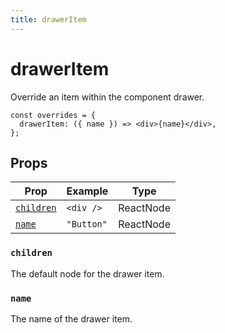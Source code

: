 ```yaml
---
title: drawerItem
---
```


# drawerItem

Override an item within the component drawer.

```tsx copy
const overrides = {
  drawerItem: ({ name }) => <div>{name}</div>,
};
```

## Props

| Prop                    | Example    | Type      |
| ----------------------- | ---------- | --------- |
| [`children`](#children) | `<div />`  | ReactNode |
| [`name`](#name)         | `"Button"` | ReactNode |

### `children`

The default node for the drawer item.

### `name`

The name of the drawer item.
